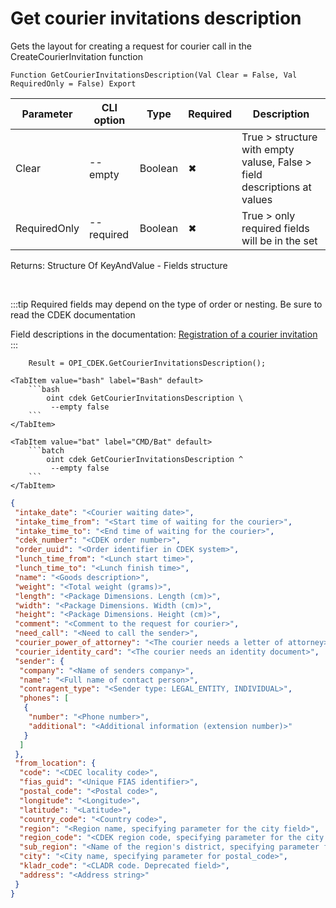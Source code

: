 ﻿---
sidebar_position: 7
description:  Gets the layout for creating a request for courier call in the CreateCourierInvitation functionСтраницы
keywords: [1C, 1С, 1С:Enterprise, 1С:Enterprise 8.3, API, Integration, Services, Exchange, OneScript, CLI, CDEK]
---


# Get courier invitations description
 Gets the layout for creating a request for courier call in the CreateCourierInvitation function



`Function GetCourierInvitationsDescription(Val Clear = False, Val RequiredOnly = False) Export`

  | Parameter | CLI option | Type | Required | Description |
  |-|-|-|-|-|
  | Clear | --empty | Boolean | &#x2716; | True > structure with empty valuse, False > field descriptions at values |
  | RequiredOnly | --required | Boolean | &#x2716; | True > only required fields will be in the set |

  
  Returns:  Structure Of KeyAndValue - Fields structure

<br/>

:::tip
Required fields may depend on the type of order or nesting. Be sure to read the CDEK documentation

Field descriptions in the documentation: [Registration of a courier invitation](https://api-docs.cdek.ru/33828859.html)
:::
<br/>



```bsl title="1C:Enterprise/OneScript code example"
    Result = OPI_CDEK.GetCourierInvitationsDescription();
```
 

 <Tabs>
  
    <TabItem value="bash" label="Bash" default>
        ```bash
            oint cdek GetCourierInvitationsDescription \
             --empty false
        ```
    </TabItem>
  
    <TabItem value="bat" label="CMD/Bat" default>
        ```batch
            oint cdek GetCourierInvitationsDescription ^
             --empty false
        ```
    </TabItem>
</Tabs>


```json title="Result"
{
 "intake_date": "<Courier waiting date>",
 "intake_time_from": "<Start time of waiting for the courier>",
 "intake_time_to": "<End time of waiting for the courier>",
 "cdek_number": "<CDEK order number>",
 "order_uuid": "<Order identifier in CDEK system>",
 "lunch_time_from": "<Lunch start time>",
 "lunch_time_to": "<Lunch finish time>",
 "name": "<Goods description>",
 "weight": "<Total weight (grams)>",
 "length": "<Package Dimensions. Length (cm)>",
 "width": "<Package Dimensions. Width (cm)>",
 "height": "<Package Dimensions. Height (cm)>",
 "comment": "<Comment to the request for courier>",
 "need_call": "<Need to call the sender>",
 "courier_power_of_attorney": "<The courier needs a letter of attorney>",
 "courier_identity_card": "<The courier needs an identity document>",
 "sender": {
  "company": "<Name of senders company>",
  "name": "<Full name of contact person>",
  "contragent_type": "<Sender type: LEGAL_ENTITY, INDIVIDUAL>",
  "phones": [
   {
    "number": "<Phone number>",
    "additional": "<Additional information (extension number)>"
   }
  ]
 },
 "from_location": {
  "code": "<CDEC locality code>",
  "fias_guid": "<Unique FIAS identifier>",
  "postal_code": "<Postal code>",
  "longitude": "<Longitude>",
  "latitude": "<Latitude>",
  "country_code": "<Country code>",
  "region": "<Region name, specifying parameter for the city field>",
  "region_code": "<CDEK region code, specifying parameter for the city field>",
  "sub_region": "<Name of the region's district, specifying parameter for the region field>",
  "city": "<City name, specifying parameter for postal_code>",
  "kladr_code": "<CLADR code. Deprecated field>",
  "address": "<Address string>"
 }
}
```
